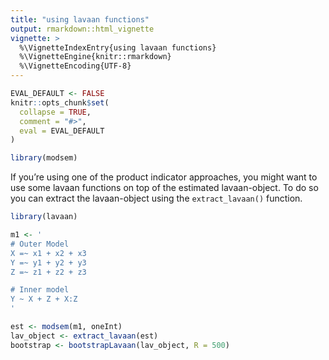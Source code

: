 ```yaml
---
title: "using lavaan functions"
output: rmarkdown::html_vignette
vignette: >
  %\VignetteIndexEntry{using lavaan functions}
  %\VignetteEngine{knitr::rmarkdown}
  %\VignetteEncoding{UTF-8}
---
```


```r
EVAL_DEFAULT <- FALSE
knitr::opts_chunk$set(
  collapse = TRUE,
  comment = "#>",
  eval = EVAL_DEFAULT
)
```

```r
library(modsem)
```
If you're using one of the product indicator approaches, you might want to use some lavaan 
functions on top of the estimated lavaan-object. 
To do so you can extract the lavaan-object using the `extract_lavaan()` function.

```r
library(lavaan)

m1 <- '
# Outer Model
X =~ x1 + x2 + x3
Y =~ y1 + y2 + y3
Z =~ z1 + z2 + z3

# Inner model
Y ~ X + Z + X:Z
'

est <- modsem(m1, oneInt)
lav_object <- extract_lavaan(est)
bootstrap <- bootstrapLavaan(lav_object, R = 500)
```
